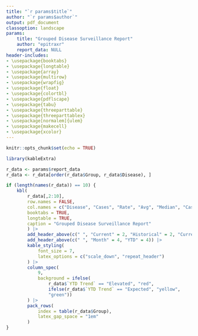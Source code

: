 ```yaml
---
title: "`r params$title`"
author: "`r params$author`"
output: pdf_document
classoption: landscape
params:
    title: "Grouped Disease Surveillance Report"
    author: "epitraxr"
    report_data: NULL
header-includes:
- \usepackage{booktabs}
- \usepackage{longtable}
- \usepackage{array}
- \usepackage{multirow}
- \usepackage{wrapfig}
- \usepackage{float}
- \usepackage{colortbl}
- \usepackage{pdflscape}
- \usepackage{tabu}
- \usepackage{threeparttable}
- \usepackage{threeparttablex}
- \usepackage[normalem]{ulem}
- \usepackage{makecell}
- \usepackage{xcolor}
---
```


<!-- grouped_report.Rmd is a template R Markdown document used for generating a PDF report with diseases grouped into categories -->

```r
knitr::opts_chunk$set(echo = TRUE)
```

```r
library(kableExtra)

r_data <- params$report_data
r_data <- r_data[order(r_data$Group, r_data$Disease), ]

if (length(names(r_data)) == 10) {
    kbl(
        r_data[,2:10],
        row.names = FALSE,
        col.names = c("Disease", "Cases", "Rate", "Avg", "Median", "Cases", "Avg", "Median", "Trend"),
        booktabs = TRUE,
        longtable = TRUE,
        caption = "Grouped Disease Surveillance Report"
        ) |>
        add_header_above(c(" ", "Current" = 2, "Historical" = 2, "Current" = 1, "Historical" = 2, " ")) |>
        add_header_above(c(" ", "Month" = 4, "YTD" = 4)) |>
        kable_styling(
            font_size = 7,
            latex_options = c("scale_down", "repeat_header")
        ) |>
        column_spec(
            9,
            background = ifelse(
                r_data$`YTD Trend` == "Elevated", "red",
                ifelse(r_data$`YTD Trend` == "Expected", "yellow",
                "green"))
        ) |>
        pack_rows(
            index = table(r_data$Group),
            latex_gap_space = "1em"
        )
}
```


